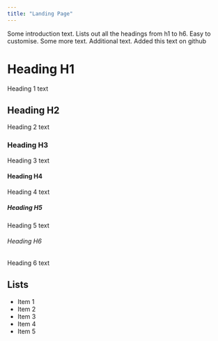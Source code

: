 ```yaml
---
title: "Landing Page"
---
```


Some introduction text. Lists out all the headings from h1 to h6. Easy to customise. Some more text. Additional text.
Added this text on github

# Heading H1
Heading 1 text

## Heading H2
Heading 2 text

### Heading H3
Heading 3 text

#### Heading H4
Heading 4 text

##### Heading H5
Heading 5 text

###### Heading H6
Heading 6 text

## Lists
- Item 1
- Item 2
- Item 3
- Item 4
- Item 5
